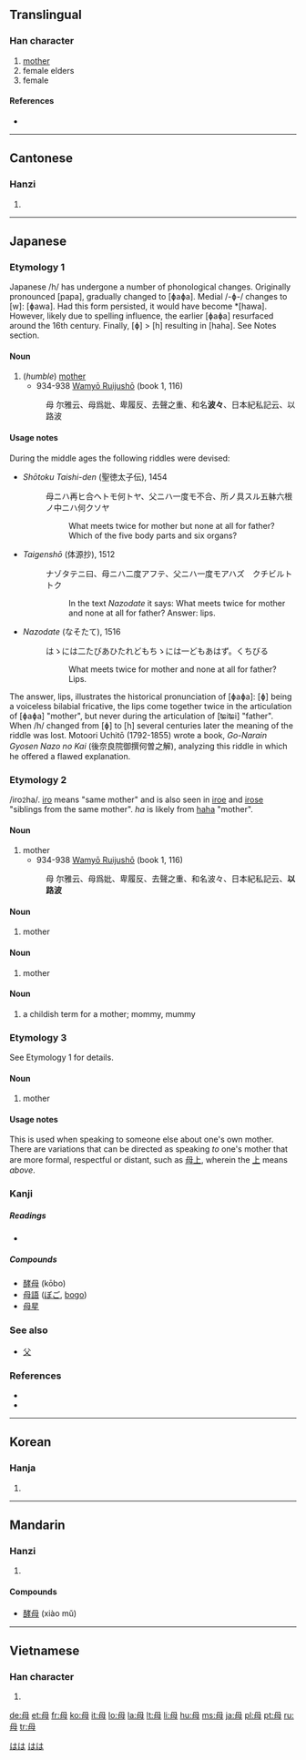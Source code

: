 ==Translingual==

===Han character===
{{Han char|rn=80|rad=毋|as=01|sn=5|four=7750<sub>0</sub>|canj=田卜戈 (WYI)}}

# [[mother]]
# female elders
# female

====References====
* {{Han ref|kx=0588.250|dkj=16723|dj=0980.320|hdz=42380.030|uh=6BCD|ud=27597|bh=A5C0|bd=42432}}

----

==Cantonese==

===Hanzi===
{{yue-hanzi|jyut=|y=mou5}}

# {{defn|Cantonese|sort=毋01}}

----

==Japanese==

===Etymology 1===

Japanese /h/ has undergone a number of phonological changes. Originally pronounced [papa], gradually changed to [ɸaɸa]. Medial /-ɸ-/ changes to [w]: [ɸawa]. Had this form persisted, it would have become *[hawa]. However, likely due to spelling influence, the earlier [ɸaɸa] resurfaced around the 16th century. Finally, [ɸ] > [h] resulting in [haha]. See Notes section.

====Noun====
{{ja-noun|k|hira=はは|rom=haha}}

# (''humble'') [[mother]]
#* 934-938 [[w:Wamyō Ruijushō|Wamyō Ruijushō]] (book 1, 116)
#: 母 尔雅云、母爲妣、卑履反、去聲之重、和名'''波々'''、日本紀私記云、以路波

====Usage notes====

During the middle ages the following riddles were devised:
* ''Shōtoku Taishi-den'' (聖徳太子伝), 1454
*: 母ニハ再ヒ合ヘトモ何トヤ、父ニハ一度モ不合、所ノ具スル五躰六根ノ中ニハ何クソヤ
*:: What meets twice for mother but none at all for father? Which of the five body parts and six organs?
* ''Taigenshō'' (体源抄), 1512
*: ナゾタテニ曰、母ニハ二度アフテ、父ニハ一度モアハズ　クチビルトトク
*:: In the text ''Nazodate'' it says: What meets twice for mother and none at all for father? Answer: lips.
* ''Nazodate'' (なそたて), 1516
*: はゝには二たびあひたれどもちゝには一どもあはず。くちびる
*:: What meets twice for mother and none at all for father? Lips.

The answer, lips, illustrates the historical pronunciation of [ɸaɸa]: [ɸ] being a voiceless bilabial fricative, the lips come together twice in the articulation of [ɸaɸa] "mother", but never during the articulation of [ʨiʨi] "father". When /h/ changed from [ɸ] to [h] several centuries later the meaning of the riddle was lost. Motoori Uchitō (1792-1855) wrote a book, ''Go-Narain Gyosen Nazo no Kai'' (後奈良院御撰何曽之解), analyzing this riddle in which he offered a flawed explanation.

===Etymology 2===

/iro<small>2</small>ha/. [[いろ|iro]] means "same mother" and is also seen in [[いろえ|iroe]] and [[いろせ|irose]] "siblings from the same mother". ''ha'' is likely from [[母|haha]] "mother".

====Noun====
{{ja-noun|k|hira=iroha|rom=iroha}}

# mother
#* 934-938 [[w:Wamyō Ruijushō|Wamyō Ruijushō]] (book 1, 116)
#: 母 尔雅云、母爲妣、卑履反、去聲之重、和名波々、日本紀私記云、'''以路波'''

====Noun====
{{ja-noun|k|hira=あも|rom=amo}}

# mother

====Noun====
{{ja-noun|k|hira=おも|rom=omo}}

# mother

====Noun====
{{ja-noun|k|hira=かか|rom=kaka}}

# a childish term for a mother; mommy, mummy

===Etymology 3===

See Etymology 1 for details.

====Noun====
{{ja-noun|k|hira=はわ|hhira=はは|rom=hawa}}

# mother

====Usage notes====
This is used when speaking to someone else about one's own mother. There are variations that can be directed as speaking ''to'' one's mother that are more formal, respectful or distant, such as [[母上]], wherein the [[上]] means ''above''.

===Kanji===
{{ja-kanji|grade=2|rs=毋00}}

=====Readings=====
* {{ja-readings|on=[[ぼ]] (bo), [[ぼう]] (bō), [[も]] (mo)|kun=[[はは]] (haha)}}

=====Compounds=====
* [[酵母]] (kōbo)
* [[母語]] ([[ぼご]], [[bogo]])
* [[母星]]

===See also===
* [[父]]

===References===
* {{cite book
  | last = Minamoto
  | first = Shitagō
  | authorlink = w:Minamoto no Shitagō
  | coauthors = Kyōto Daigaku Bungakubu Kokugogaku Kokubungaku Kenkyūshitu
  | title = [[w:Wamyō Ruijushō|Shohon Shūsei Wamyō Ruijushō: Honbunhen]]
  | publisher = Rinsen
  | date = 1968
  | origyear = 931-938
  | location = Kyōto
  | language = Japanese
  | id = ISBN 4-653-00507-9
  }}
* {{cite book
  | last = Suzuki
  | first = Tōzō
  | title = Chūsei Nazonazo-shū
  | publisher = [[w:Iwanami Shoten Publishing|Iwanami Shoten]]
  | date = 1985
  | location = Tōkyō
  | pages = 27-28
  | language = Japanese
  | id = ISBN 4-00-301301-8
  }}

[[Category:1000 Japanese basic words|はは]]
[[Category:ja:Family|はは]]

----

==Korean==

===Hanja===
{{ko-hanja|hangeul=모|rv=mo|mr=mo|y=mo|eumhun=어미|ehrv=eomi|ehmr=ŏmi|ehy=emi}}

# {{defn|Korean|sort=毋01}}

----

==Mandarin==

===Hanzi===
{{cmn-hanzi|pin=[[mǔ]] ([[mu3]])|wg=mu<sup>3</sup>}}

# {{defn|Mandarin|sort=毋01}}

====Compounds====
* [[酵母]] (xiào mǔ)

----

==Vietnamese==

===Han character===
{{vi-hantu|[[mẫu]], [[mẹ]]|rs=毋01}}

# {{defn|Vietnamese|sort=毋01}}

[[de:母]]
[[et:母]]
[[fr:母]]
[[ko:母]]
[[it:母]]
[[lo:母]]
[[la:母]]
[[lt:母]]
[[li:母]]
[[hu:母]]
[[ms:母]]
[[ja:母]]
[[pl:母]]
[[pt:母]]
[[ru:母]]
[[tr:母]]